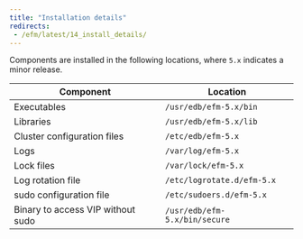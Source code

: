 ```yaml
---
title: "Installation details"
redirects:
 - /efm/latest/14_install_details/
---
```




Components are installed in the following locations, where `5.x` indicates a minor release.

| Component                         | Location                      |
| --------------------------------- | ----------------------------- |
| Executables                       | `/usr/edb/efm-5.x/bin`        |
| Libraries                         | `/usr/edb/efm-5.x/lib`        |
| Cluster configuration files       | `/etc/edb/efm-5.x`            |
| Logs                              | `/var/log/efm-5.x`            |
| Lock files                        | `/var/lock/efm-5.x`           |
| Log rotation file                 | `/etc/logrotate.d/efm-5.x`    |
| sudo configuration file           | `/etc/sudoers.d/efm-5.x`      |
| Binary to access VIP without sudo | `/usr/edb/efm-5.x/bin/secure` |

